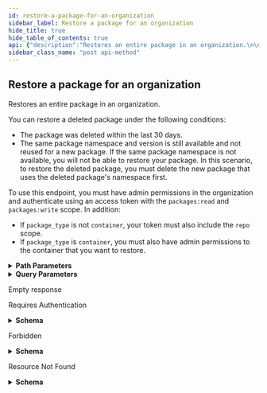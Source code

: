 ```yaml
---
id: restore-a-package-for-an-organization
sidebar_label: Restore a package for an organization
hide_title: true
hide_table_of_contents: true
api: {"description":"Restores an entire package in an organization.\n\nYou can restore a deleted package under the following conditions:\n  - The package was deleted within the last 30 days.\n  - The same package namespace and version is still available and not reused for a new package. If the same package namespace is not available, you will not be able to restore your package. In this scenario, to restore the deleted package, you must delete the new package that uses the deleted package's namespace first.\n\nTo use this endpoint, you must have admin permissions in the organization and authenticate using an access token with the `packages:read` and `packages:write` scope. In addition:\n- If `package_type` is not `container`, your token must also include the `repo` scope.\n- If `package_type` is `container`, you must also have admin permissions to the container that you want to restore.","externalDocs":{"description":"API method documentation","url":"https://docs.github.com/rest/reference/packages#restore-a-package-for-an-organization"},"operationId":"packages/restore-package-for-org","parameters":[{"description":"The type of supported package. Can be one of `npm`, `maven`, `rubygems`, `nuget`, `docker`, or `container`. For Docker images that use the package namespace `https://ghcr.io/owner/package-name`, use `container`.","in":"path","name":"package_type","required":true,"schema":{"enum":["npm","maven","rubygems","docker","nuget","container"],"type":"string"}},{"description":"The name of the package.","in":"path","name":"package_name","required":true,"schema":{"type":"string"}},{"in":"path","name":"org","required":true,"schema":{"type":"string"}},{"description":"package token","in":"query","name":"token","required":false,"schema":{"type":"string"}}],"responses":{"204":{"description":"Empty response"},"401":{"content":{"application/json":{"schema":{"description":"Basic Error","properties":{"documentation_url":{"type":"string"},"message":{"type":"string"}},"title":"Basic Error","type":"object"}}},"description":"Requires Authentication"},"403":{"content":{"application/json":{"schema":{"description":"Basic Error","properties":{"documentation_url":{"type":"string"},"message":{"type":"string"}},"title":"Basic Error","type":"object"}}},"description":"Forbidden"},"404":{"content":{"application/json":{"schema":{"description":"Basic Error","properties":{"documentation_url":{"type":"string"},"message":{"type":"string"}},"title":"Basic Error","type":"object"}}},"description":"Resource Not Found"}},"tags":["packages"],"x-github":{"category":"packages","enabledForGitHubApps":false,"githubCloudOnly":false,"previews":[],"subcategory":null},"method":"post","path":"/orgs/{org}/packages/{package_type}/{package_name}/restore","servers":[{"url":"https://api.github.com"}],"info":{"contact":{"name":"Support","url":"https://support.github.com/contact"},"description":"GitHub's v3 REST API.","license":{"name":"MIT","url":"https://spdx.org/licenses/MIT"},"termsOfService":"https://docs.github.com/articles/github-terms-of-service","title":"GitHub v3 REST API","version":"1.1.4","x-apisguru-categories":["collaboration","developer_tools"],"x-logo":{"url":"https://twitter.com/github/profile_image?size=original"},"x-origin":[{"format":"openapi","url":"https://raw.githubusercontent.com/github/rest-api-description/main/descriptions/api.github.com/api.github.com.json","version":"3.0"}],"x-providerName":"github.com"},"postman":{"name":"Restore a package for an organization","description":{"content":"Restores an entire package in an organization.\n\nYou can restore a deleted package under the following conditions:\n  - The package was deleted within the last 30 days.\n  - The same package namespace and version is still available and not reused for a new package. If the same package namespace is not available, you will not be able to restore your package. In this scenario, to restore the deleted package, you must delete the new package that uses the deleted package's namespace first.\n\nTo use this endpoint, you must have admin permissions in the organization and authenticate using an access token with the `packages:read` and `packages:write` scope. In addition:\n- If `package_type` is not `container`, your token must also include the `repo` scope.\n- If `package_type` is `container`, you must also have admin permissions to the container that you want to restore.","type":"text/plain"},"url":{"path":["orgs",":org","packages",":package_type",":package_name","restore"],"host":["{{baseUrl}}"],"query":[{"disabled":false,"description":{"content":"package token","type":"text/plain"},"key":"token","value":""}],"variable":[{"disabled":false,"description":{"content":"(Required) The type of supported package. Can be one of `npm`, `maven`, `rubygems`, `nuget`, `docker`, or `container`. For Docker images that use the package namespace `https://ghcr.io/owner/package-name`, use `container`.","type":"text/plain"},"type":"any","value":"","key":"package_type"},{"disabled":false,"description":{"content":"(Required) The name of the package.","type":"text/plain"},"type":"any","value":"","key":"package_name"},{"disabled":false,"description":{"content":"(Required) ","type":"text/plain"},"type":"any","value":"","key":"org"}]},"header":[{"key":"Accept","value":"application/json"}],"method":"POST"}}
sidebar_class_name: "post api-method"
---
```



## Restore a package for an organization



Restores an entire package in an organization.

You can restore a deleted package under the following conditions:
  - The package was deleted within the last 30 days.
  - The same package namespace and version is still available and not reused for a new package. If the same package namespace is not available, you will not be able to restore your package. In this scenario, to restore the deleted package, you must delete the new package that uses the deleted package&#39;s namespace first.

To use this endpoint, you must have admin permissions in the organization and authenticate using an access token with the `packages:read` and `packages:write` scope. In addition:
- If `package_type` is not `container`, your token must also include the `repo` scope.
- If `package_type` is `container`, you must also have admin permissions to the container that you want to restore.

<details style={{"marginBottom":"1rem"}}><summary style={{}}><strong>Path Parameters</strong></summary><div><ul><ParamsItem className={"paramsItem"} param={{"description":"The type of supported package. Can be one of `npm`, `maven`, `rubygems`, `nuget`, `docker`, or `container`. For Docker images that use the package namespace `https://ghcr.io/owner/package-name`, use `container`.","in":"path","name":"package_type","required":true,"schema":{"enum":["npm","maven","rubygems","docker","nuget","container"],"type":"string"}}}></ParamsItem><ParamsItem className={"paramsItem"} param={{"description":"The name of the package.","in":"path","name":"package_name","required":true,"schema":{"type":"string"}}}></ParamsItem><ParamsItem className={"paramsItem"} param={{"in":"path","name":"org","required":true,"schema":{"type":"string"}}}></ParamsItem></ul></div></details><details style={{"marginBottom":"1rem"}}><summary style={{}}><strong>Query Parameters</strong></summary><div><ul><ParamsItem className={"paramsItem"} param={{"description":"package token","in":"query","name":"token","required":false,"schema":{"type":"string"}}}></ParamsItem></ul></div></details><div><ApiTabs><TabItem label={"204"} value={"204"}><div>

Empty response

</div><div></div></TabItem><TabItem label={"401"} value={"401"}><div>

Requires Authentication

</div><div><details style={{}}><summary style={{"textAlign":"left"}}><strong>Schema</strong></summary><div style={{"textAlign":"left","marginLeft":"1rem"}}></div><ul style={{"marginLeft":"1rem"}}><SchemaItem collapsible={false} name={"documentation_url"} required={false} schemaDescription={undefined} schemaName={"string"} qualifierMessage={undefined}></SchemaItem><SchemaItem collapsible={false} name={"message"} required={false} schemaDescription={undefined} schemaName={"string"} qualifierMessage={undefined}></SchemaItem></ul></details></div></TabItem><TabItem label={"403"} value={"403"}><div>

Forbidden

</div><div><details style={{}}><summary style={{"textAlign":"left"}}><strong>Schema</strong></summary><div style={{"textAlign":"left","marginLeft":"1rem"}}></div><ul style={{"marginLeft":"1rem"}}><SchemaItem collapsible={false} name={"documentation_url"} required={false} schemaDescription={undefined} schemaName={"string"} qualifierMessage={undefined}></SchemaItem><SchemaItem collapsible={false} name={"message"} required={false} schemaDescription={undefined} schemaName={"string"} qualifierMessage={undefined}></SchemaItem></ul></details></div></TabItem><TabItem label={"404"} value={"404"}><div>

Resource Not Found

</div><div><details style={{}}><summary style={{"textAlign":"left"}}><strong>Schema</strong></summary><div style={{"textAlign":"left","marginLeft":"1rem"}}></div><ul style={{"marginLeft":"1rem"}}><SchemaItem collapsible={false} name={"documentation_url"} required={false} schemaDescription={undefined} schemaName={"string"} qualifierMessage={undefined}></SchemaItem><SchemaItem collapsible={false} name={"message"} required={false} schemaDescription={undefined} schemaName={"string"} qualifierMessage={undefined}></SchemaItem></ul></details></div></TabItem></ApiTabs></div>
      